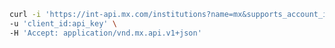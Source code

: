 ```bash Request
curl -i 'https://int-api.mx.com/institutions?name=mx&supports_account_identification=true' \
-u 'client_id:api_key' \
-H 'Accept: application/vnd.mx.api.v1+json'
```
